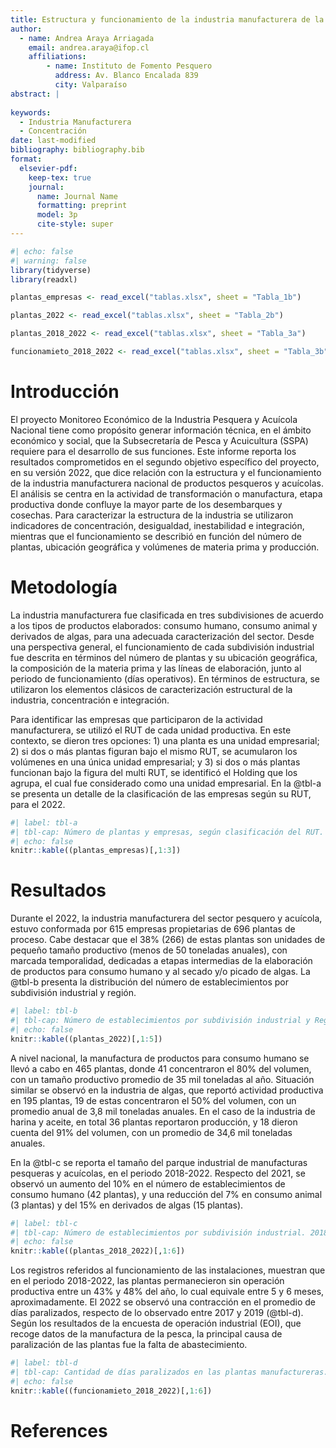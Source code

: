 ```yaml
---
title: Estructura y funcionamiento de la industria manufacturera de la pesca y la acuicultura nacional.
author:
  - name: Andrea Araya Arriagada
    email: andrea.araya@ifop.cl
    affiliations: 
        - name: Instituto de Fomento Pesquero
          address: Av. Blanco Encalada 839
          city: Valparaíso
abstract: |
  
keywords: 
  - Industria Manufacturera
  - Concentración
date: last-modified
bibliography: bibliography.bib
format:
  elsevier-pdf:
    keep-tex: true
    journal:
      name: Journal Name
      formatting: preprint
      model: 3p
      cite-style: super
---
```

```r
#| echo: false
#| warning: false
library(tidyverse)
library(readxl)

plantas_empresas <- read_excel("tablas.xlsx", sheet = "Tabla_1b") 

plantas_2022 <- read_excel("tablas.xlsx", sheet = "Tabla_2b") 

plantas_2018_2022 <- read_excel("tablas.xlsx", sheet = "Tabla_3a") 

funcionamieto_2018_2022 <- read_excel("tablas.xlsx", sheet = "Tabla_3b") 

```


# Introducción

El proyecto Monitoreo Económico de la Industria Pesquera y Acuícola Nacional tiene como propósito generar información técnica, en el ámbito económico y social, que la Subsecretaría de Pesca y Acuicultura (SSPA) requiere para el desarrollo de sus funciones. Este informe reporta los resultados comprometidos en el segundo objetivo específico del proyecto, en su versión 2022, que dice relación con la estructura y el funcionamiento de la industria manufacturera nacional de productos pesqueros y acuícolas. El análisis se centra en la actividad de transformación o manufactura, etapa productiva donde confluye la mayor parte de los desembarques y cosechas. Para caracterizar la estructura de la industria se utilizaron indicadores de concentración, desigualdad, inestabilidad e integración, mientras que el funcionamiento se describió en función del número de plantas, ubicación geográfica y volúmenes de materia prima y producción. 

# Metodología

La industria manufacturera fue clasificada en tres subdivisiones de acuerdo a los tipos de productos elaborados: consumo humano, consumo animal y derivados de algas, para una adecuada caracterización del sector. Desde una perspectiva general, el funcionamiento de cada subdivisión industrial fue descrita en términos del número de plantas y su ubicación geográfica, la composición de la materia prima y las líneas de elaboración, junto al periodo de funcionamiento (días operativos). En términos de estructura, se utilizaron los elementos clásicos de caracterización estructural de la industria, concentración e integración. 

Para identificar las empresas que participaron de la actividad manufacturera, se utilizó el RUT de cada unidad productiva. En este contexto, se dieron tres opciones: 1) una planta es una unidad empresarial; 2) si dos o más plantas figuran bajo el mismo RUT, se acumularon los volúmenes en una única unidad empresarial; y 3) si dos o más plantas funcionan bajo la figura del multi RUT, se identificó el Holding que los agrupa, el cual fue considerado como una unidad empresarial. En la @tbl-a se presenta un detalle de la clasificación de las empresas según su RUT, para el 2022.

```r
#| label: tbl-a
#| tbl-cap: Número de plantas y empresas, según clasificación del RUT. 2022.
#| echo: false
knitr::kable((plantas_empresas)[,1:3])

```

# Resultados

Durante el 2022, la industria manufacturera del sector pesquero y acuícola, estuvo conformada por 615 empresas propietarias de 696 plantas de proceso. Cabe destacar que el 38% (266) de estas plantas son unidades de pequeño tamaño productivo (menos de 50 toneladas anuales), con marcada temporalidad, dedicadas a etapas intermedias de la elaboración de productos para consumo humano y al secado y/o picado de algas. La @tbl-b presenta la distribución del número de establecimientos por subdivisión industrial y región.

```r
#| label: tbl-b
#| tbl-cap: Número de establecimientos por subdivisión industrial y Región. 2022.
#| echo: false
knitr::kable((plantas_2022)[,1:5])

```

A nivel nacional, la manufactura de productos para consumo humano se llevó a cabo en 465 plantas, donde 41 concentraron el 80% del volumen, con un tamaño productivo promedio de 35 mil toneladas al año. Situación similar se observó en la industria de algas, que reportó actividad productiva en 195 plantas, 19 de estas concentraron el 50% del volumen, con un promedio anual de 3,8 mil toneladas anuales. En el caso de la industria de harina y aceite, en total 36 plantas reportaron producción, y 18 dieron cuenta del 91% del volumen, con un promedio de 34,6 mil toneladas anuales.

En la @tbl-c se reporta el tamaño del parque industrial de manufacturas pesqueras y acuícolas, en el periodo 2018-2022. Respecto del 2021, se observó un aumento del 10% en el número de establecimientos de consumo humano (42 plantas), y una reducción del 7% en consumo animal (3 plantas) y del 15% en derivados de algas (15 plantas).

```r
#| label: tbl-c
#| tbl-cap: Número de establecimientos por subdivisión industrial. 2018-2022.
#| echo: false
knitr::kable((plantas_2018_2022)[,1:6])

```
Los registros referidos al funcionamiento de las instalaciones, muestran que en el periodo 2018-2022, las plantas permanecieron sin operación productiva entre un 43% y 48% del año, lo cual equivale entre 5 y 6 meses, aproximadamente. El 2022 se observó una contracción en el promedio de días paralizados, respecto de lo observado entre 2017 y 2019 (@tbl-d). Según los resultados de la encuesta de operación industrial (EOI), que recoge datos de la manufactura de la pesca, la principal causa de paralización de las plantas fue la falta de abastecimiento.

```r
#| label: tbl-d
#| tbl-cap: Cantidad de días paralizados en las plantas manufactureras. 2018-2022.
#| echo: false
knitr::kable((funcionamieto_2018_2022)[,1:6])

```


# References {-}
